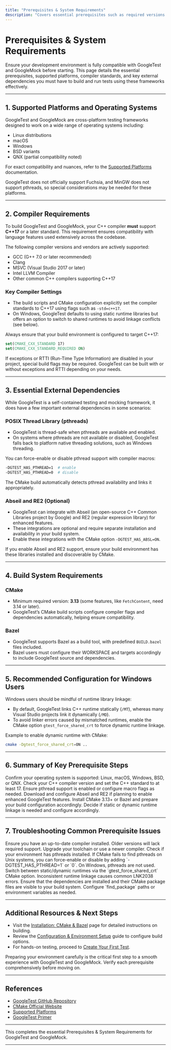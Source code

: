 ```yaml
---
title: "Prerequisites & System Requirements"
description: "Covers essential prerequisites such as required versions of C++, supported compilers and platforms, and any key external dependencies (e.g., Abseil, if applicable). Ensures users verify their development environment is compatible with GoogleTest and GoogleMock."
---
```


# Prerequisites & System Requirements

Ensure your development environment is fully compatible with GoogleTest and GoogleMock before starting. This page details the essential prerequisites, supported platforms, compiler standards, and key external dependencies you must have to build and run tests using these frameworks effectively.

---

## 1. Supported Platforms and Operating Systems

GoogleTest and GoogleMock are cross-platform testing frameworks designed to work on a wide range of operating systems including:

- Linux distributions
- macOS
- Windows
- BSD variants
- QNX (partial compatibility noted)

For exact compatibility and nuances, refer to the [Supported Platforms](https://github.com/google/googletest/blob/main/docs/platforms.md) documentation.

<Note>
GoogleTest does not officially support Fuchsia, and MinGW does not support pthreads, so special considerations may be needed for these platforms.
</Note>

---

## 2. Compiler Requirements

To build GoogleTest and GoogleMock, your C++ compiler **must** support **C++17** or a later standard. This requirement ensures compatibility with language features used extensively across the codebase.

The following compiler versions and vendors are actively supported:

- GCC (G++ 7.0 or later recommended)
- Clang
- MSVC (Visual Studio 2017 or later)
- Intel LLVM Compiler
- Other common C++ compilers supporting C++17

### Key Compiler Settings

- The build scripts and CMake configuration explicitly set the compiler standards to C++17 using flags such as `-std=c++17`.
- On Windows, GoogleTest defaults to using static runtime libraries but offers an option to switch to shared runtimes to avoid linkage conflicts (see below).

<Check>
Always ensure that your build environment is configured to target C++17:

```cmake
set(CMAKE_CXX_STANDARD 17)
set(CMAKE_CXX_STANDARD_REQUIRED ON)
```

If exceptions or RTTI (Run-Time Type Information) are disabled in your project, special build flags may be required. GoogleTest can be built with or without exceptions and RTTI depending on your needs.
</Check>

---

## 3. Essential External Dependencies

While GoogleTest is a self-contained testing and mocking framework, it does have a few important external dependencies in some scenarios:

### POSIX Thread Library (pthreads)

- GoogleTest is thread-safe when pthreads are available and enabled.
- On systems where pthreads are not available or disabled, GoogleTest falls back to platform native threading solutions, such as Windows threading.

You can force-enable or disable pthread support with compiler macros:

```bash
-DGTEST_HAS_PTHREAD=1  # enable
-DGTEST_HAS_PTHREAD=0  # disable
```

The CMake build automatically detects pthread availability and links it appropriately.

### Abseil and RE2 (Optional)

- GoogleTest can integrate with Abseil (an open-source C++ Common Libraries project by Google) and RE2 (regular expression library) for enhanced features.
- These integrations are optional and require separate installation and availability in your build system.
- Enable these integrations with the CMake option `-DGTEST_HAS_ABSL=ON`.

<Note>
If you enable Abseil and RE2 support, ensure your build environment has these libraries installed and discoverable by CMake.
</Note>

---

## 4. Build System Requirements

### CMake

- Minimum required version: **3.13** (some features, like `FetchContent`, need 3.14 or later).
- GoogleTest’s CMake build scripts configure compiler flags and dependencies automatically, helping ensure compatibility.

### Bazel

- GoogleTest supports Bazel as a build tool, with predefined `BUILD.bazel` files included.
- Bazel users must configure their WORKSPACE and targets accordingly to include GoogleTest source and dependencies.

---

## 5. Recommended Configuration for Windows Users

Windows users should be mindful of runtime library linkage:

- By default, GoogleTest links C++ runtime statically (`/MT`), whereas many Visual Studio projects link it dynamically (`/MD`).
- To avoid linker errors caused by mismatched runtimes, enable the CMake option `gtest_force_shared_crt` to force dynamic runtime linkage.

Example to enable dynamic runtime with CMake:

```bash
cmake -Dgtest_force_shared_crt=ON ..
```

---

## 6. Summary of Key Prerequisite Steps

<Steps>
<Step title="Validate your platform and OS">
Confirm your operating system is supported: Linux, macOS, Windows, BSD, or QNX.
</Step>
<Step title="Ensure your compiler supports C++17">
Check your C++ compiler version and set the C++ standard to at least 17.
</Step>
<Step title="Verify pthread availability (if applicable)">
Ensure pthread support is enabled or configure macro flags as needed.
</Step>
<Step title="Install optional dependencies if enabling Abseil/RE2">
Download and configure Abseil and RE2 if planning to enable enhanced GoogleTest features.
</Step>
<Step title="Choose and prepare your build system">
Install CMake 3.13+ or Bazel and prepare your build configuration accordingly.
</Step>
<Step title="For Windows users">
Decide if static or dynamic runtime linkage is needed and configure accordingly.
</Step>
</Steps>

---

## 7. Troubleshooting Common Prerequisite Issues

<AccordionGroup title="Common Issues in Setting Up Prerequisites">
<Accordion title="Compiler Does Not Support C++17">
Ensure you have an up-to-date compiler installed. Older versions will lack required support. Upgrade your toolchain or use a newer compiler.
</Accordion>
<Accordion title="pthreads Missing or Not Linked Properly">
Check if your environment has pthreads installed. If CMake fails to find pthreads on Unix systems, you can force-enable or disable by adding `-DGTEST_HAS_PTHREAD=1` or `0`. On Windows, pthreads are not used.
</Accordion>
<Accordion title="Linker Errors on Windows Related to Runtime Libraries">
Switch between static/dynamic runtimes via the `gtest_force_shared_crt` CMake option. Inconsistent runtime linkage causes common LNK2038 errors.
</Accordion>
<Accordion title="Abseil or RE2 Not Found When Enabling Support">
Ensure that the dependencies are installed and their CMake package files are visible to your build system. Configure `find_package` paths or environment variables as needed.
</Accordion>
</AccordionGroup>

---

## Additional Resources & Next Steps

- Visit the [Installation: CMake & Bazel](https://github.com/google/googletest/tree/main/docs/getting-started/setup-installation/installation-cmake-bazel.md) page for detailed instructions on building.
- Review the [Configuration & Environment Setup](https://github.com/google/googletest/tree/main/docs/getting-started/setup-installation/configuration-setup.md) guide to configure build options.
- For hands-on testing, proceed to [Create Your First Test](https://github.com/google/googletest/tree/main/docs/getting-started/quickstart-validation/first-test-creation.md).

<Tip>
Preparing your environment carefully is the critical first step to a smooth experience with GoogleTest and GoogleMock. Verify each prerequisite comprehensively before moving on.
</Tip>

---

## References

- [GoogleTest GitHub Repository](https://github.com/google/googletest)
- [CMake Official Website](https://cmake.org/)
- [Supported Platforms](https://github.com/google/googletest/blob/main/docs/platforms.md)
- [GoogleTest Primer](https://github.com/google/googletest/blob/main/docs/primer.md)

---

This completes the essential Prerequisites & System Requirements for GoogleTest and GoogleMock.

---